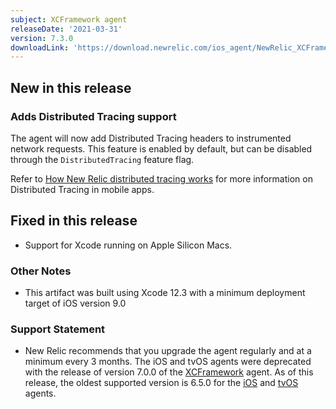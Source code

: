 ```yaml
---
subject: XCFramework agent
releaseDate: '2021-03-31'
version: 7.3.0
downloadLink: 'https://download.newrelic.com/ios_agent/NewRelic_XCFramework_Agent_7.3.0.zip'
---
```


## New in this release

### Adds Distributed Tracing support
The agent will now add Distributed Tracing headers to instrumented network requests. This feature is enabled by default, but can be disabled through the `DistributedTracing` feature flag. 

Refer to [How New Relic distributed tracing works](docs/understand-dependencies/distributed-tracing/get-started/how-new-relic-distributed-tracing-works/#no-sampling) for more information on Distributed Tracing in mobile apps.

## Fixed in this release

* Support for Xcode running on Apple Silicon Macs.

### Other Notes

* This artifact was built using Xcode 12.3 with a minimum deployment target of iOS version 9.0

### Support Statement

* New Relic recommends that you upgrade the agent regularly and at a minimum every 3 months. The iOS and tvOS agents were deprecated with the release of version 7.0.0 of the [XCFramework](https://docs.newrelic.com/docs/release-notes/mobile-release-notes/xcframework-release-notes/xcframework-agent-700) agent. As of this release, the oldest supported version is 6.5.0 for the [iOS](https://docs.newrelic.com/docs/release-notes/mobile-release-notes/ios-release-notes/ios-agent-650) and [tvOS](https://docs.newrelic.com/docs/release-notes/mobile-release-notes/tvos-release-notes/tvos-agent-650) agents.
